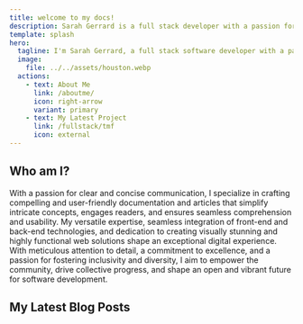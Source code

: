 ```yaml
---
title: welcome to my docs!
description: Sarah Gerrard is a full stack developer with a passion for open source projects and technical writing.
template: splash
hero:
  tagline: I'm Sarah Gerrard, a full stack software developer with a passion for crafting code, documenting excellence, and powering open source innovation.
  image:
    file: ../../assets/houston.webp
  actions:
    - text: About Me
      link: /aboutme/
      icon: right-arrow
      variant: primary
    - text: My Latest Project
      link: /fullstack/tmf
      icon: external
---
```



## Who am I?

<CardGrid stagger>
  <Card title="Technical Writer" icon="pencil">
    With a passion for clear and concise communication, I specialize in crafting compelling and user-friendly documentation and articles that simplify intricate concepts, engages readers, and ensures seamless comprehension and usability. 
  </Card>
  <Card title="Full Stack Developer" icon="laptop">
    My versatile expertise, seamless integration of front-end and back-end technologies, and dedication to creating visually stunning and highly functional web solutions shape an exceptional digital experience.
  </Card>
  <Card title="Open Source Contributor" icon="document">
    With meticulous attention to detail, a commitment to excellence, and a passion for fostering inclusivity and diversity, I aim to empower the community, drive collective progress, and shape an open and vibrant future for software development.
  </Card>
</CardGrid>

## My Latest Blog Posts

